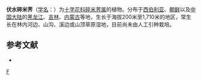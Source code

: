 {{Speciesbox
| genus = Cardamine
| species = prorepens
| authority = Fisch. ex DC.
| synonyms = 
* ''Cardamine pubescens''
* ''Cardamine borealis''
* ''Cardamine pilosa''
* ''Cardamine pratensis var. prorepens''
}}

'''伏水碎米荠'''（[[学名|学名]]：{{lang|la|''Cardamine prorepens''}}）为[[十字花科|十字花科]][[碎米荠属|碎米荠属]]的植物。分布于[[西伯利亚|西伯利亚]]、[[朝鲜|朝鲜]]以及[[中国大陆|中国大陆]]的[[黑龙江|黑龙江]]、[[吉林|吉林]]、[[内蒙古|内蒙古]]等地，生长于海拔200米至1,710米的地区，常生长在林内河边、山沟、溪边或山顶草原湿地，目前尚未由人工引种栽培。

== 参考文献 ==
<div class="references-small">
* {{cite web| url =http://www.bioinfo.cn/db05/KmzwSpecies.php?action=view&id=5015| title =伏水碎米荠| work =《中国高等植物数据库全库》| publisher =中国科学院微生物研究所| author =昆明植物研究所| accessdate =2009-02-25| deadurl =yes| archiveurl =https://web.archive.org/web/20160305033705/http://www.bioinfo.cn/db05/KmzwSpecies.php?action=view&id=5015| archivedate =2016-03-05}}
</div>
{{Taxonbar|from=Q10885302}}

[[Category:碎米荠属|F]]


{{植物小作品}}